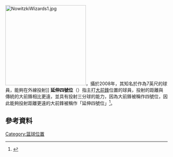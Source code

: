 {{noteTA|G1=NBA}}
[[File:NowitzkiWizards1.jpg|250px]]，攝於2008年，其知名於作為7英尺的球員，能夠在外線投射]]
'''延伸四號位'''（{{lang-en|Stretch four}}）指主打[[大前鋒|大前鋒]]位置的球員，投射的距離與傳統的大前鋒相比更遠，並具有投射三分球的能力，因為大前鋒被稱作四號位，因此能夠投射距離更遠的大前鋒被稱作「延伸四號位」<ref>{{cite web |title=NBA小字典- 延伸四號位 (Carmelo Anthony) |url=https://nba.udn.com/nba/video/97/730855 |website=NBA 台灣 |accessdate=2021-10-15 |date=2017-08-03}}</ref>。

== 參考資料 ==
{{reflist}}

{{Basketball Positions}}
	
{{籃球小作品}}
[[Category:篮球位置|Category:篮球位置]]